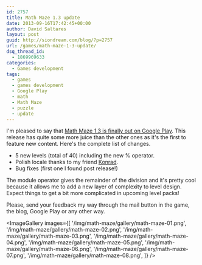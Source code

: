 ```yaml
---
id: 2757
title: Math Maze 1.3 update
date: 2013-09-16T17:42:45+00:00
author: David Saltares
layout: post
guid: http://siondream.com/blog/?p=2757
url: /games/math-maze-1-3-update/
dsq_thread_id:
  - 1869969633
categories:
  - Games development
tags:
  - games
  - games development
  - Google Play
  - math
  - Math Maze
  - puzzle
  - update
---
```


I'm pleased to say that [Math Maze 1.3 is finally out on Google Play](https://play.google.com/store/apps/details?id=com.siondream.math). This release has quite some more juice than the other ones as it's the first to feature new content. Here's the complete list of changes.

- 5 new levels (total of 40) including the new % operator.
- Polish locale thanks to my friend [Konrad](http://konradkierys.com/).
- Bug fixes (first one I found post release!)

The module operator gives the remainder of the division and it's pretty cool because it allows me to add a new layer of complexity to level design. Expect things to get a bit more complicated in upcoming level packs!

Please, send your feedback my way through the mail button in the game, the blog, Google Play or any other way.

<ImageGallery
  images={[
    '/img/math-maze/gallery/math-maze-01.png',
    '/img/math-maze/gallery/math-maze-02.png',
    '/img/math-maze/gallery/math-maze-03.png',
    '/img/math-maze/gallery/math-maze-04.png',
    '/img/math-maze/gallery/math-maze-05.png',
    '/img/math-maze/gallery/math-maze-06.png',
    '/img/math-maze/gallery/math-maze-07.png',
    '/img/math-maze/gallery/math-maze-08.png',
  ]}
/>

